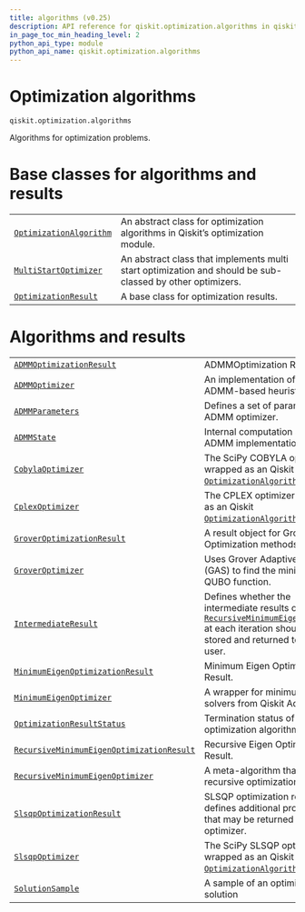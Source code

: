 ```yaml
---
title: algorithms (v0.25)
description: API reference for qiskit.optimization.algorithms in qiskit v0.25
in_page_toc_min_heading_level: 2
python_api_type: module
python_api_name: qiskit.optimization.algorithms
---
```


<span id="module-qiskit.optimization.algorithms" />

<span id="qiskit-optimization-algorithms" />

<span id="optimization-algorithms-qiskit-optimization-algorithms" />

# Optimization algorithms

`qiskit.optimization.algorithms`

Algorithms for optimization problems.

# Base classes for algorithms and results

|                                                                                                                                        |                                                                                                           |
| -------------------------------------------------------------------------------------------------------------------------------------- | --------------------------------------------------------------------------------------------------------- |
| [`OptimizationAlgorithm`](qiskit.optimization.algorithms.OptimizationAlgorithm "qiskit.optimization.algorithms.OptimizationAlgorithm") | An abstract class for optimization algorithms in Qiskit’s optimization module.                            |
| [`MultiStartOptimizer`](qiskit.optimization.algorithms.MultiStartOptimizer "qiskit.optimization.algorithms.MultiStartOptimizer")       | An abstract class that implements multi start optimization and should be sub-classed by other optimizers. |
| [`OptimizationResult`](qiskit.optimization.algorithms.OptimizationResult "qiskit.optimization.algorithms.OptimizationResult")          | A base class for optimization results.                                                                    |

# Algorithms and results

|                                                                                                                                                                                              |                                                                                                                                                                                                                                                                                |
| -------------------------------------------------------------------------------------------------------------------------------------------------------------------------------------------- | ------------------------------------------------------------------------------------------------------------------------------------------------------------------------------------------------------------------------------------------------------------------------------ |
| [`ADMMOptimizationResult`](qiskit.optimization.algorithms.ADMMOptimizationResult "qiskit.optimization.algorithms.ADMMOptimizationResult")                                                    | ADMMOptimization Result.                                                                                                                                                                                                                                                       |
| [`ADMMOptimizer`](qiskit.optimization.algorithms.ADMMOptimizer "qiskit.optimization.algorithms.ADMMOptimizer")                                                                               | An implementation of the ADMM-based heuristic.                                                                                                                                                                                                                                 |
| [`ADMMParameters`](qiskit.optimization.algorithms.ADMMParameters "qiskit.optimization.algorithms.ADMMParameters")                                                                            | Defines a set of parameters for ADMM optimizer.                                                                                                                                                                                                                                |
| [`ADMMState`](qiskit.optimization.algorithms.ADMMState "qiskit.optimization.algorithms.ADMMState")                                                                                           | Internal computation state of the ADMM implementation.                                                                                                                                                                                                                         |
| [`CobylaOptimizer`](qiskit.optimization.algorithms.CobylaOptimizer "qiskit.optimization.algorithms.CobylaOptimizer")                                                                         | The SciPy COBYLA optimizer wrapped as an Qiskit [`OptimizationAlgorithm`](qiskit.optimization.algorithms.OptimizationAlgorithm "qiskit.optimization.algorithms.OptimizationAlgorithm").                                                                                        |
| [`CplexOptimizer`](qiskit.optimization.algorithms.CplexOptimizer "qiskit.optimization.algorithms.CplexOptimizer")                                                                            | The CPLEX optimizer wrapped as an Qiskit [`OptimizationAlgorithm`](qiskit.optimization.algorithms.OptimizationAlgorithm "qiskit.optimization.algorithms.OptimizationAlgorithm").                                                                                               |
| [`GroverOptimizationResult`](qiskit.optimization.algorithms.GroverOptimizationResult "qiskit.optimization.algorithms.GroverOptimizationResult")                                              | A result object for Grover Optimization methods.                                                                                                                                                                                                                               |
| [`GroverOptimizer`](qiskit.optimization.algorithms.GroverOptimizer "qiskit.optimization.algorithms.GroverOptimizer")                                                                         | Uses Grover Adaptive Search (GAS) to find the minimum of a QUBO function.                                                                                                                                                                                                      |
| [`IntermediateResult`](qiskit.optimization.algorithms.IntermediateResult "qiskit.optimization.algorithms.IntermediateResult")                                                                | Defines whether the intermediate results of [`RecursiveMinimumEigenOptimizer`](qiskit.optimization.algorithms.RecursiveMinimumEigenOptimizer "qiskit.optimization.algorithms.RecursiveMinimumEigenOptimizer") at each iteration should be stored and returned to the end user. |
| [`MinimumEigenOptimizationResult`](qiskit.optimization.algorithms.MinimumEigenOptimizationResult "qiskit.optimization.algorithms.MinimumEigenOptimizationResult")                            | Minimum Eigen Optimizer Result.                                                                                                                                                                                                                                                |
| [`MinimumEigenOptimizer`](qiskit.optimization.algorithms.MinimumEigenOptimizer "qiskit.optimization.algorithms.MinimumEigenOptimizer")                                                       | A wrapper for minimum eigen solvers from Qiskit Aqua.                                                                                                                                                                                                                          |
| [`OptimizationResultStatus`](qiskit.optimization.algorithms.OptimizationResultStatus "qiskit.optimization.algorithms.OptimizationResultStatus")                                              | Termination status of an optimization algorithm.                                                                                                                                                                                                                               |
| [`RecursiveMinimumEigenOptimizationResult`](qiskit.optimization.algorithms.RecursiveMinimumEigenOptimizationResult "qiskit.optimization.algorithms.RecursiveMinimumEigenOptimizationResult") | Recursive Eigen Optimizer Result.                                                                                                                                                                                                                                              |
| [`RecursiveMinimumEigenOptimizer`](qiskit.optimization.algorithms.RecursiveMinimumEigenOptimizer "qiskit.optimization.algorithms.RecursiveMinimumEigenOptimizer")                            | A meta-algorithm that applies a recursive optimization.                                                                                                                                                                                                                        |
| [`SlsqpOptimizationResult`](qiskit.optimization.algorithms.SlsqpOptimizationResult "qiskit.optimization.algorithms.SlsqpOptimizationResult")                                                 | SLSQP optimization result, defines additional properties that may be returned by the optimizer.                                                                                                                                                                                |
| [`SlsqpOptimizer`](qiskit.optimization.algorithms.SlsqpOptimizer "qiskit.optimization.algorithms.SlsqpOptimizer")                                                                            | The SciPy SLSQP optimizer wrapped as an Qiskit [`OptimizationAlgorithm`](qiskit.optimization.algorithms.OptimizationAlgorithm "qiskit.optimization.algorithms.OptimizationAlgorithm").                                                                                         |
| [`SolutionSample`](qiskit.optimization.algorithms.SolutionSample "qiskit.optimization.algorithms.SolutionSample")                                                                            | A sample of an optimization solution                                                                                                                                                                                                                                           |

